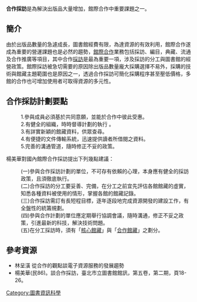 '''合作採訪'''是為解決出版品大量增加，館際合作中重要課題之一。

==簡介==
由於出版品數量的急遽成長，圖書館經費有限，為達資源的有效利用，館際合作遂成為重要的營運課題也是必然的趨勢，[[館際合作|館際合作]]業務包括採訪、編目，典藏、流通及合作推廣等項目，其中合作[[採訪|採訪]]是最為重要一項，涉及採訪的分工與圖書館的經營政策。館際採訪被急切需要的原因除出版品數量龐大採購選擇不易外，採購的技術與館藏主題範圍也是原因之一，透過合作採訪可簡化採購程序甚至壓低價格，多館的合作也可增加使用者可取得資源的多元性。


==合作採訪計劃要點==
:1.參與成員必須基於共同意願，並能於合作中彼此受惠。
:2.有健全的組織，時時督導計劃的執行 。
:3.有詳實新穎的館藏資料，供眾查尋。
:4.有便捷的文件傳輸系統，迅速提供讀者所借閱之資料。
:5.完善的溝通管道，隨時修正不妥的政策。


楊美華對國內館際合作採訪提出下列幾點建議：
:(一)參與合作採訪計劃的單位，不可存有依賴的心理，本身應有健全的採訪政策，且須徹底執行。
:(二)合作採訪的分工要妥善、完備，在分工之前宜先評估各館館藏的虛實，知悉各種資料被使用的情形，掌握各館的館藏記錄。
:(三)合作採訪需訂有長短程目標，逐年逐段地完成資源開發的建設工作，有全盤性的統籌規劃。
:(四)參與合作計劃的單位應定期舉行協調會議，隨時溝通，修正不妥之政策，引進最新的科技，解決技術問題。
:(五)在分工採訪時，須有「[[核心館藏|核心館藏]]」與「[[合作館藏|合作館藏]]」之劃分。


==參考資源==
*林呈潢 從合作的觀點談電子資源服務的發展趨勢
*楊美華(民86)。談合作採訪，臺北市立圖書館館訊，第五卷，第二期，頁18-26。

{{Library science-stub}}
[[Category:圖書資訊科學|Category:圖書資訊科學]]